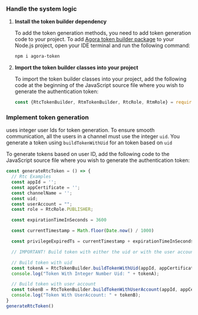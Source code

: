 <PlatformWrapper platform="web">
        
### Handle the system logic

1.  **Install the <Vg k="COMPANY" /> token builder dependency**

    To add the token generation methods, you need to add <Vg k="COMPANY" /> token generation code to your project. To add [Agora token builder package](https://github.com/AgoraIO/Tools/tree/master/DynamicKey/AgoraDynamicKey/nodejs) to your Node.js project, open your IDE terminal and run the following command:

    ``` bash
    npm i agora-token
    ```

2.  **Import the <Vg k="COMPANY" /> token builder classes into your project**

    To import the <Vg k="COMPANY" /> token builder classes into your project, add the following code at the beginning of the JavaScript source file where you wish to generate the authentication token:

    ``` javascript
    const {RtcTokenBuilder, RtmTokenBuilder, RtcRole, RtmRole} = require('agora-token')
    ```

### **Implement token generation**

<Vg k="AGORA_BACKEND" /> uses integer user Ids for token generation. To ensure smooth communication, all the users in a channel must use the integer `uid`. You generate a token using `buildTokenWithUid` for an <Vg k="VSDK" /> token based on `uid`

To generate tokens based on user ID, add the following code to the JavaScript source file where you wish to generate the authentication token:

``` javascript
const generateRtcToken = () => {
  // Rtc Examples
  const appId = '';
  const appCertificate = '';
  const channelName = '';
  const uid;
  const userAccount = "";
  const role = RtcRole.PUBLISHER;

  const expirationTimeInSeconds = 3600

  const currentTimestamp = Math.floor(Date.now() / 1000)

  const privilegeExpiredTs = currentTimestamp + expirationTimeInSeconds

  // IMPORTANT! Build token with either the uid or with the user account. Comment out the option you do not want to use below.

  // Build token with uid
  const tokenA = RtcTokenBuilder.buildTokenWithUid(appId, appCertificate, channelName, uid, role, privilegeExpiredTs);
  console.log("Token With Integer Number Uid: " + tokenA);

  // Build token with user account
  const tokenB = RtcTokenBuilder.buildTokenWithUserAccount(appId, appCertificate, channelName, userAccount, role, privilegeExpiredTs);
  console.log("Token With UserAccount: " + tokenB);
}
generateRtcToken()
```
</PlatformWrapper>
